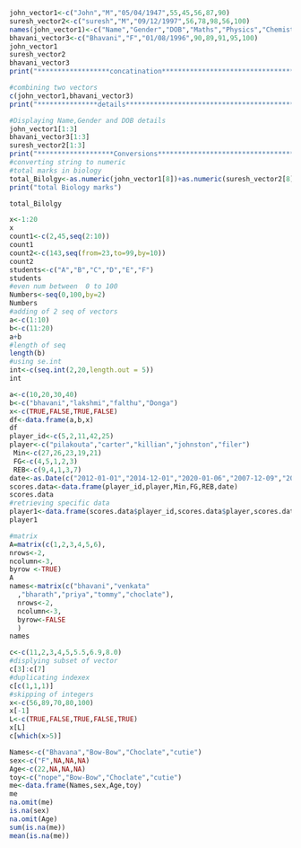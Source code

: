 ```r
john_vector1<-c("John","M","05/04/1947",55,45,56,87,90)
suresh_vector2<-c("suresh","M","09/12/1997",56,78,98,56,100)
names(john_vector1)<-c("Name","Gender","DOB","Maths","Physics","Chemistry","English","Biology")
bhavani_vector3<-c("Bhavani","F","01/08/1996",90,89,91,95,100)
john_vector1
suresh_vector2
bhavani_vector3
print("******************concatination***********************************************")

#combining two vectors
c(john_vector1,bhavani_vector3)
print("***************details*************************************************")

#Displaying Name,Gender and DOB details
john_vector1[1:3]
bhavani_vector3[1:3]
suresh_vector2[1:3]
print("*******************Conversions***********************************************")
#converting string to numeric
#total marks in biology
total_Bilolgy<-as.numeric(john_vector1[8])+as.numeric(suresh_vector2[8])+as.numeric(bhavani_vector3[8])
print("total Biology marks")

total_Bilolgy

```

```r
x<-1:20
x
count1<-c(2,45,seq(2:10))
count1
count2<-c(143,seq(from=23,to=99,by=10))
count2
students<-c("A","B","C","D","E","F")
students
#even num between  0 to 100
Numbers<-seq(0,100,by=2)
Numbers
#adding of 2 seq of vectors
a<-c(1:10)
b<-c(11:20)
a+b
#length of seq
length(b)
#using se.int
int<-c(seq.int(2,20,length.out = 5))
int


```





```r
a<-c(10,20,30,40)
b<-c("bhavani","lakshmi","falthu","Donga")
x<-c(TRUE,FALSE,TRUE,FALSE)
df<-data.frame(a,b,x)
df
player_id<-c(5,2,11,42,25)
player<-c("pilakouta","carter","killian","johnston","filer")
 Min<-c(27,26,23,19,21)
 FG<-c(4,5,1,2,3)
 REB<-c(9,4,1,3,7)
date<-as.Date(c("2012-01-01","2014-12-01","2020-01-06","2007-12-09","2001-07-23"))
scores.data<-data.frame(player_id,player,Min,FG,REB,date)
scores.data
#retrieving specific data
player1<-data.frame(scores.data$player_id,scores.data$player,scores.data$date)
player1

#matrix
A=matrix(c(1,2,3,4,5,6),
nrows<-2,
ncolumn<-3,
byrow <-TRUE)
A
names<-matrix(c("bhavani","venkata"
  ,"bharath","priya","tommy","choclate"),
  nrows<-2,
  ncolumn<-3,
  byrow<-FALSE
  )
names
```


```r
c<-c(11,2,3,4,5,5.5,6.9,8.0)
#displying subset of vector
c[3]:c[7]
#duplicating indexex
c[c(1,1,1)]
#skipping of integers
x<-c(56,89,70,80,100)
x[-1]
L<-c(TRUE,FALSE,TRUE,FALSE,TRUE)
x[L]
c[which(x>5)]


```


```r
Names<-c("Bhavana","Bow-Bow","Choclate","cutie")
sex<-c("F",NA,NA,NA)
Age<-c(22,NA,NA,NA)
toy<-c("nope","Bow-Bow","Choclate","cutie")
me<-data.frame(Names,sex,Age,toy)
me
na.omit(me)
is.na(sex)
na.omit(Age)
sum(is.na(me))
mean(is.na(me))


```

